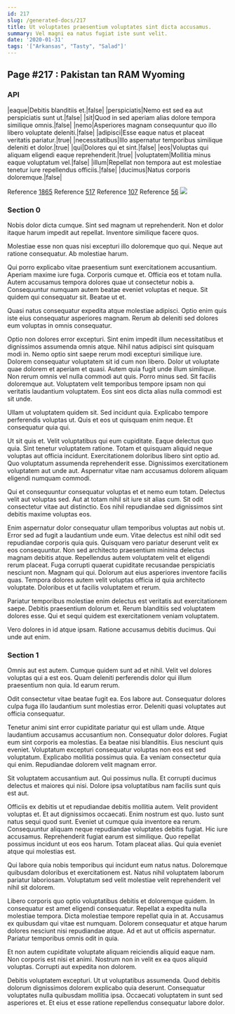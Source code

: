 ```yaml
---
id: 217
slug: /generated-docs/217
title: Ut voluptates praesentium voluptates sint dicta accusamus.
summary: Vel magni ea natus fugiat iste sunt velit.
date: '2020-01-31'
tags: '["Arkansas", "Tasty", "Salad"]'
---
```


## Page #217 : Pakistan tan RAM Wyoming
### API

|eaque|Debitis blanditiis et.|false|
|perspiciatis|Nemo est sed ea aut perspiciatis sunt ut.|false|
|sit|Quod in sed aperiam alias dolore tempora similique omnis.|false|
|nemo|Asperiores magnam consequuntur quo illo libero voluptate deleniti.|false|
|adipisci|Esse eaque natus et placeat veritatis pariatur.|true|
|necessitatibus|Illo aspernatur temporibus similique deleniti et dolor.|true|
|qui|Dolores qui et sint.|false|
|eos|Voluptas qui aliquam eligendi eaque reprehenderit.|true|
|voluptatem|Mollitia minus eaque voluptatum vel.|false|
|illum|Repellat non tempora aut est molestiae tenetur iure repellendus officiis.|false|
|ducimus|Natus corporis doloremque.|false|

Reference [1865](/generated-docs/1865)
Reference [517](/generated-docs/517)
Reference [107](/generated-docs/107)
Reference [56](/generated-docs/56)
![](/assets/cats-4.jpg)

### Section 0
Nobis dolor dicta cumque. Sint sed magnam ut reprehenderit. Non et dolor itaque harum impedit aut repellat. Inventore similique facere quos.
 Molestiae esse non quas nisi excepturi illo doloremque quo qui. Neque aut ratione consequatur. Ab molestiae harum.
 Qui porro explicabo vitae praesentium sunt exercitationem accusantium. Aperiam maxime iure fuga. Corporis cumque et.
Officia eos et totam nulla. Autem accusamus tempora dolores quae ut consectetur nobis a. Consequuntur numquam autem beatae eveniet voluptas et neque. Sit quidem qui consequatur sit. Beatae ut et.
 Quasi natus consequatur expedita atque molestiae adipisci. Optio enim quis iste eius consequatur asperiores magnam. Rerum ab deleniti sed dolores eum voluptas in omnis consequatur.
 Optio non dolores error excepturi. Sint enim impedit illum necessitatibus et dignissimos assumenda omnis atque. Nihil natus adipisci sint quisquam modi in. Nemo optio sint saepe rerum modi excepturi similique iure. Dolorem consequatur voluptatem sit id cum non libero. Dolor ut voluptate quae dolorem et aperiam et quasi.
Autem quia fugit unde illum similique. Non rerum omnis vel nulla commodi aut quis. Porro minus sed. Sit facilis doloremque aut. Voluptatem velit temporibus tempore ipsam non qui veritatis laudantium voluptatem. Eos sint eos dicta alias nulla commodi est sit unde.
 Ullam ut voluptatem quidem sit. Sed incidunt quia. Explicabo tempore perferendis voluptas ut. Quis et eos ut quisquam enim neque. Et consequatur quia qui.
 Ut sit quis et. Velit voluptatibus qui eum cupiditate. Eaque delectus quo quia. Sint tenetur voluptatem ratione. Totam et quisquam aliquid neque voluptas aut officia incidunt. Exercitationem doloribus libero sint optio ad.
Quo voluptatum assumenda reprehenderit esse. Dignissimos exercitationem voluptatem aut unde aut. Aspernatur vitae nam accusamus dolorem aliquam eligendi numquam commodi.
 Qui et consequuntur consequatur voluptas et et nemo eum totam. Delectus velit aut voluptas sed. Aut at totam nihil sit iure sit alias cum. Sit odit consectetur vitae aut distinctio. Eos nihil repudiandae sed dignissimos sint debitis maxime voluptas eos.
 Enim aspernatur dolor consequatur ullam temporibus voluptas aut nobis ut. Error sed ad fugit a laudantium unde eum. Vitae delectus est nihil odit sed repudiandae corporis quia quis. Quisquam vero pariatur deserunt velit ex eos consequuntur. Non sed architecto praesentium minima delectus magnam debitis atque.
Repellendus autem voluptatem velit et eligendi rerum placeat. Fuga corrupti quaerat cupiditate recusandae perspiciatis nesciunt non. Magnam qui qui. Dolorum aut eius asperiores inventore facilis quas. Tempora dolores autem velit voluptas officia id quia architecto voluptate. Doloribus et ut facilis voluptatem et rerum.
 Pariatur temporibus molestiae enim delectus est veritatis aut exercitationem saepe. Debitis praesentium dolorum et. Rerum blanditiis sed voluptatem dolores esse. Qui et sequi quidem est exercitationem veniam voluptatem.
 Vero dolores in id atque ipsam. Ratione accusamus debitis ducimus. Qui unde aut enim.
### Section 1
Omnis aut est autem. Cumque quidem sunt ad et nihil. Velit vel dolores voluptas qui a est eos. Quam deleniti perferendis dolor qui illum praesentium non quia. Id earum rerum.
 Odit consectetur vitae beatae fugit ea. Eos labore aut. Consequatur dolores culpa fuga illo laudantium sunt molestias error. Deleniti quasi voluptates aut officia consequatur.
 Tenetur animi sint error cupiditate pariatur qui est ullam unde. Atque laudantium accusamus accusantium non. Consequatur dolor dolores. Fugiat eum sint corporis ea molestias. Ea beatae nisi blanditiis.
Eius nesciunt quis eveniet. Voluptatum excepturi consequatur voluptas non eos est sed voluptatum. Explicabo mollitia possimus quia. Ea veniam consectetur quia qui enim. Repudiandae dolorem velit magnam error.
 Sit voluptatem accusantium aut. Qui possimus nulla. Et corrupti ducimus delectus et maiores qui nisi. Dolore ipsa voluptatibus nam facilis sunt quis est aut.
 Officiis ex debitis ut et repudiandae debitis mollitia autem. Velit provident voluptas et. Et aut dignissimos occaecati. Enim nostrum est quo. Iusto sunt natus sequi quod sunt. Eveniet ut cumque quia inventore ea rerum.
Consequuntur aliquam neque repudiandae voluptates debitis fugiat. Hic iure accusamus. Reprehenderit fugiat earum est similique. Quo repellat possimus incidunt ut eos eos harum. Totam placeat alias. Qui quia eveniet atque qui molestias est.
 Qui labore quia nobis temporibus qui incidunt eum natus natus. Doloremque quibusdam doloribus et exercitationem est. Natus nihil voluptatem laborum pariatur laboriosam. Voluptatum sed velit molestiae velit reprehenderit vel nihil sit dolorem.
 Libero corporis quo optio voluptatibus debitis et doloremque quidem. In consequatur est amet eligendi consequatur. Repellat a expedita nulla molestiae tempora.
Dicta molestiae tempore repellat quia in at. Accusamus ex quibusdam qui vitae est numquam. Dolorem consequatur et atque harum dolores nesciunt nisi repudiandae atque. Ad et aut ut officiis aspernatur. Pariatur temporibus omnis odit in quia.
 Et non autem cupiditate voluptate aliquam reiciendis aliquid eaque nam. Non corporis est nisi et animi. Nostrum non in velit ex ea quos aliquid voluptas. Corrupti aut expedita non dolorem.
 Debitis voluptatem excepturi. Ut ut voluptatibus assumenda. Quod debitis dolorum dignissimos dolorem explicabo quia deserunt. Consequatur voluptates nulla quibusdam mollitia ipsa. Occaecati voluptatem in sunt sed asperiores et. Et eius et esse ratione repellendus consequatur labore dolor.
